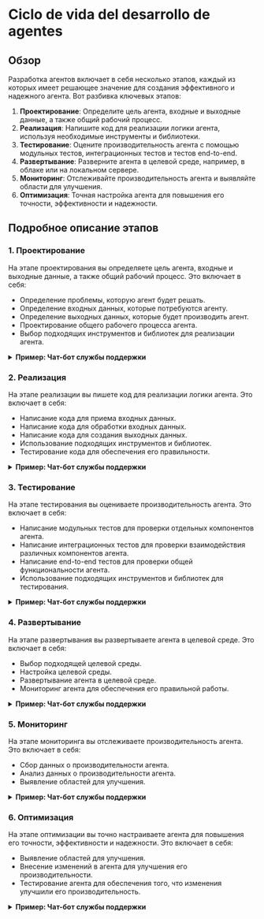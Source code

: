 # Ciclo de vida del desarrollo de agentes

## Обзор

Разработка агентов включает в себя несколько этапов, каждый из которых имеет решающее значение для создания эффективного и надежного агента. Вот разбивка ключевых этапов:

1.  **Проектирование**: Определите цель агента, входные и выходные данные, а также общий рабочий процесс.
2.  **Реализация**: Напишите код для реализации логики агента, используя необходимые инструменты и библиотеки.
3.  **Тестирование**: Оцените производительность агента с помощью модульных тестов, интеграционных тестов и тестов end-to-end.
4.  **Развертывание**: Разверните агента в целевой среде, например, в облаке или на локальном сервере.
5.  **Мониторинг**: Отслеживайте производительность агента и выявляйте области для улучшения.
6.  **Оптимизация**: Точная настройка агента для повышения его точности, эффективности и надежности.

## Подробное описание этапов

### 1. Проектирование

На этапе проектирования вы определяете цель агента, входные и выходные данные, а также общий рабочий процесс. Это включает в себя:

*   Определение проблемы, которую агент будет решать.
*   Определение входных данных, которые потребуются агенту.
*   Определение выходных данных, которые будет производить агент.
*   Проектирование общего рабочего процесса агента.
*   Выбор подходящих инструментов и библиотек для реализации агента.

<details>
  <summary><b>Пример: Чат-бот службы поддержки</b></summary>
  Предположим, вы хотите создать чат-бота службы поддержки. Цель чат-бота — отвечать на вопросы клиентов о продуктах и услугах вашей компании. Чат-бот будет принимать в качестве входных данных вопрос клиента и выдавать ответ. Общий рабочий процесс чат-бота будет следующим:

  1. Чат-бот получает вопрос от клиента.
  2. Чат-бот анализирует вопрос, чтобы понять намерения клиента.
  3. Чат-бот ищет в базе знаний ответ на вопрос клиента.
  4. Чат-бот выдает ответ клиенту.
</details>

### 2. Реализация

На этапе реализации вы пишете код для реализации логики агента. Это включает в себя:

*   Написание кода для приема входных данных.
*   Написание кода для обработки входных данных.
*   Написание кода для создания выходных данных.
*   Использование подходящих инструментов и библиотек.
*   Тестирование кода для обеспечения его правильности.

<details>
  <summary><b>Пример: Чат-бот службы поддержки</b></summary>
  Чтобы реализовать чат-бота службы поддержки, вам потребуется написать код для:

  1. Получения вопроса от клиента.
  2. Анализа вопроса, чтобы понять намерения клиента.
  3. Поиска в базе знаний ответа на вопрос клиента.
  4. Выдачи ответа клиенту.

  Вы можете использовать такие инструменты и библиотеки, как:

  *   [Langchain](https://www.langchain.com/)
  *   [Pinecone](https://www.pinecone.io/)
  *   [OpenAI](https://openai.com/)
</details>

### 3. Тестирование

На этапе тестирования вы оцениваете производительность агента. Это включает в себя:

*   Написание модульных тестов для проверки отдельных компонентов агента.
*   Написание интеграционных тестов для проверки взаимодействия различных компонентов агента.
*   Написание end-to-end тестов для проверки общей функциональности агента.
*   Использование подходящих инструментов и библиотек для тестирования.

<details>
  <summary><b>Пример: Чат-бот службы поддержки</b></summary>
  Чтобы протестировать чат-бота службы поддержки, вам потребуется написать тесты для:

  *   Проверки того, что чат-бот может правильно получать вопросы от клиентов.
  *   Проверки того, что чат-бот может правильно анализировать вопросы, чтобы понять намерения клиента.
  *   Проверки того, что чат-бот может правильно искать в базе знаний ответ на вопрос клиента.
  *   Проверки того, что чат-бот может правильно выдавать ответ клиенту.

  Вы можете использовать такие инструменты и библиотеки, как:

  *   [Pytest](https://pytest.org/)
  *   [Unittest](https://docs.python.org/3/library/unittest.html)
</details>

### 4. Развертывание

На этапе развертывания вы развертываете агента в целевой среде. Это включает в себя:

*   Выбор подходящей целевой среды.
*   Настройка целевой среды.
*   Развертывание агента в целевой среде.
*   Мониторинг агента для обеспечения его правильной работы.

<details>
  <summary><b>Пример: Чат-бот службы поддержки</b></summary>
  Чтобы развернуть чат-бота службы поддержки, вам потребуется:

  1. Выбрать подходящую целевую среду, например, облако или локальный сервер.
  2. Настроить целевую среду.
  3. Развернуть чат-бота в целевой среде.
  4. Отслеживать чат-бота, чтобы обеспечить его правильную работу.

  Вы можете использовать такие инструменты и библиотеки, как:

  *   [Docker](https://www.docker.com/)
  *   [Kubernetes](https://kubernetes.io/)
  *   [AWS](https://aws.amazon.com/)
</details>

### 5. Мониторинг

На этапе мониторинга вы отслеживаете производительность агента. Это включает в себя:

*   Сбор данных о производительности агента.
*   Анализ данных о производительности агента.
*   Выявление областей для улучшения.

<details>
  <summary><b>Пример: Чат-бот службы поддержки</b></summary>
  Чтобы отслеживать чат-бота службы поддержки, вам потребуется:

  1. Собирать данные о производительности чат-бота, такие как количество вопросов, на которые отвечает чат-бот, точность ответов чат-бота и время ответа чат-бота.
  2. Анализировать данные о производительности чат-бота, чтобы выявить области для улучшения.
  3. Вносить изменения в чат-бота для улучшения его производительности.

  Вы можете использовать такие инструменты и библиотеки, как:

  *   [Prometheus](https://prometheus.io/)
  *   [Grafana](https://grafana.com/)
</details>

### 6. Оптимизация

На этапе оптимизации вы точно настраиваете агента для повышения его точности, эффективности и надежности. Это включает в себя:

*   Выявление областей для улучшения.
*   Внесение изменений в агента для улучшения его производительности.
*   Тестирование агента для обеспечения того, что изменения улучшили его производительность.

<details>
  <summary><b>Пример: Чат-бот службы поддержки</b></summary>
  Чтобы оптимизировать чат-бота службы поддержки, вам потребуется:

  1. Выявить области для улучшения, такие как точность ответов чат-бота или время ответа чат-бота.
  2. Внести изменения в чат-бота для улучшения его производительности, такие как добавление новых знаний в базу знаний чат-бота или улучшение алгоритма анализа намерений чат-бота.
  3. Протестировать чат-бота, чтобы обеспечить то, что изменения улучшили его производительность.
</details>
